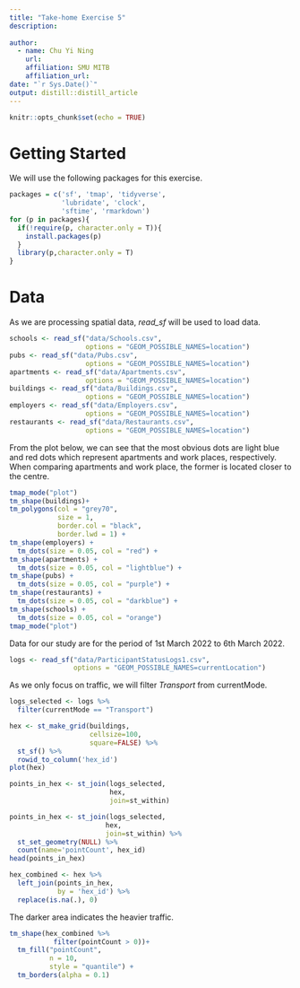 ```yaml
---
title: "Take-home Exercise 5"
description: 
  
author:
  - name: Chu Yi Ning 
    url: 
    affiliation: SMU MITB
    affiliation_url: 
date: "`r Sys.Date()`"
output: distill::distill_article
---
```


```r
knitr::opts_chunk$set(echo = TRUE)
```

# Getting Started 

We will use the following packages for this exercise.

```r
packages = c('sf', 'tmap', 'tidyverse', 
             'lubridate', 'clock', 
             'sftime', 'rmarkdown')
for (p in packages){
  if(!require(p, character.only = T)){
    install.packages(p)
  }
  library(p,character.only = T)
}
```

# Data

As we are processing spatial data, *read_sf* will be used to load data.

```r
schools <- read_sf("data/Schools.csv", 
                   options = "GEOM_POSSIBLE_NAMES=location")  
pubs <- read_sf("data/Pubs.csv", 
                   options = "GEOM_POSSIBLE_NAMES=location")
apartments <- read_sf("data/Apartments.csv", 
                   options = "GEOM_POSSIBLE_NAMES=location")
buildings <- read_sf("data/Buildings.csv", 
                   options = "GEOM_POSSIBLE_NAMES=location")
employers <- read_sf("data/Employers.csv", 
                   options = "GEOM_POSSIBLE_NAMES=location")
restaurants <- read_sf("data/Restaurants.csv", 
                   options = "GEOM_POSSIBLE_NAMES=location")
```


From the plot below, we can see that the most obvious dots are light blue and red dots which represent apartments and work places, respectively. When comparing apartments and work place, the former is located closer to the centre.

```r
tmap_mode("plot")
tm_shape(buildings)+
tm_polygons(col = "grey70",
            size = 1,
            border.col = "black",
            border.lwd = 1) +
tm_shape(employers) +
  tm_dots(size = 0.05, col = "red") +
tm_shape(apartments) +
  tm_dots(size = 0.05, col = "lightblue") +
tm_shape(pubs) +
  tm_dots(size = 0.05, col = "purple") +
tm_shape(restaurants) +
  tm_dots(size = 0.05, col = "darkblue") +
tm_shape(schools) +
  tm_dots(size = 0.05, col = "orange")
tmap_mode("plot")
```


Data for our study are for the period of 1st March 2022 to 6th March 2022.

```r
logs <- read_sf("data/ParticipantStatusLogs1.csv", 
                options = "GEOM_POSSIBLE_NAMES=currentLocation")
```


As we only focus on traffic, we will filter *Transport* from currentMode.

```r
logs_selected <- logs %>%
  filter(currentMode == "Transport")
```




```r
hex <- st_make_grid(buildings, 
                    cellsize=100, 
                    square=FALSE) %>%
  st_sf() %>%
  rowid_to_column('hex_id')
plot(hex)
```

```r
points_in_hex <- st_join(logs_selected, 
                         hex, 
                         join=st_within)
```

```r
points_in_hex <- st_join(logs_selected, 
                        hex, 
                        join=st_within) %>%
  st_set_geometry(NULL) %>%
  count(name='pointCount', hex_id)
head(points_in_hex)
```

```r
hex_combined <- hex %>%
  left_join(points_in_hex, 
            by = 'hex_id') %>%
  replace(is.na(.), 0)
```


The darker area indicates the heavier traffic.

```r
tm_shape(hex_combined %>%
           filter(pointCount > 0))+
  tm_fill("pointCount",
          n = 10,
          style = "quantile") +
  tm_borders(alpha = 0.1)
```





